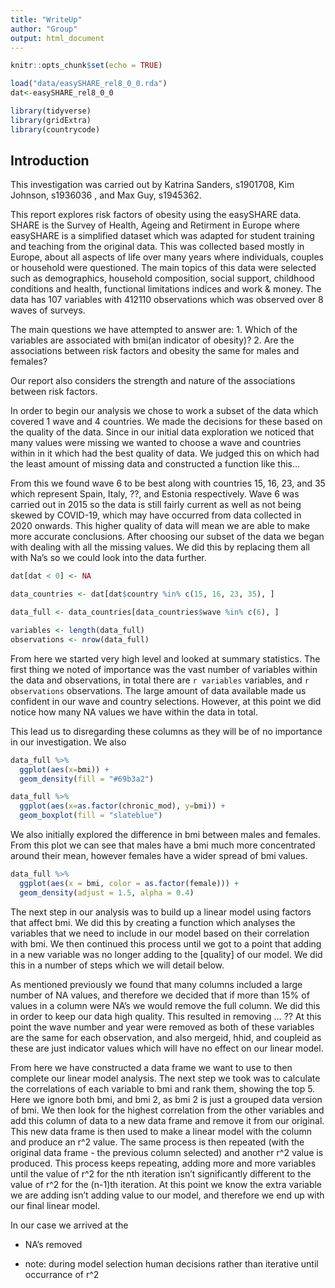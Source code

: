 ```yaml
---
title: "WriteUp"
author: "Group"
output: html_document
---
```


```r
knitr::opts_chunk$set(echo = TRUE)
```

```r
load("data/easySHARE_rel8_0_0.rda")
dat<-easySHARE_rel8_0_0
```

```r
library(tidyverse)
library(gridExtra)
library(countrycode)
```

## Introduction

This investigation was carried out by Katrina Sanders, s1901708, Kim Johnson, s1936036 , and Max Guy, s1945362. 

This report explores risk factors of obesity using the easySHARE data. 
SHARE is the Survey of Health, Ageing and Retirment in Europe where easySHARE is a simplified dataset which was adapted for student training and teaching from the original data.  This was collected based mostly in Europe, about all aspects of life over many years where individuals, couples or household were questioned. The main topics of this data were selected such as demographics, household composition, social support, childhood conditions and health, functional limitations indices and work & money.  The data has 107 variables with 412110 observations which was observed over 8 waves of surveys.

The main questions we have attempted to answer are:
1. Which of the variables are associated with bmi(an indicator of obesity)? 
2. Are the associations between risk factors and obesity the same for males and females?

Our report also considers the strength and nature of the associations between risk factors. 

In order to begin our analysis we chose to work a subset of the data which covered 1 wave and 4 countries. We made the decisions for these based on the quality of the data. Since in our initial data exploration we noticed that many values were missing we wanted to choose a wave and countries within in it which had the best quality of data. We judged this on which had the least amount of missing data and constructed a function like this...

From this we found wave 6 to be best along with countries 15, 16, 23, and 35 which represent Spain, Italy, ??, and Estonia respectively. Wave 6 was carried out in 2015 so the data is still fairly current as well as not being skewed by COVID-19, which may have occurred from data collected in 2020 onwards. 
This higher quality of data will mean we are able to make more accurate conclusions. 
After choosing our subset of the data we began with dealing with all the missing values. We did this by replacing them all with Na's so we could look into the data further. 


```r
dat[dat < 0] <- NA

data_countries <- dat[dat$country %in% c(15, 16, 23, 35), ]

data_full <- data_countries[data_countries$wave %in% c(6), ]
```

```r
variables <- length(data_full)
observations <- nrow(data_full)
```

From here we started very high level and looked at summary statistics. 
The first thing we noted of importance was the vast number of variables within the data and observations, in total there are `r variables` variables, and `r observations` observations. The large amount of data available made us confident in our wave and country selections. However, at this point we did notice how many NA values we have within the data in total. 

This lead us to disregarding these columns as they will be of no importance in our investigation. We also 



```r
data_full %>%
  ggplot(aes(x=bmi)) +
  geom_density(fill = "#69b3a2")
```



```r
data_full %>%
  ggplot(aes(x=as.factor(chronic_mod), y=bmi)) +
  geom_boxplot(fill = "slateblue")
```

We also initially explored the difference in bmi between males and females. From this plot we can see that males have a bmi much more concentrated around their mean, however females have a wider spread of bmi values. 

```r
data_full %>%
  ggplot(aes(x = bmi, color = as.factor(female))) +
  geom_density(adjust = 1.5, alpha = 0.4) 
```

The next step in our analysis was to build up a linear model using factors that affect bmi. We did this by creating a function which analyses the variables that we need to include in our model based on their correlation with bmi. We then continued this process until we got to a point that adding in a new variable was no longer adding to the [quality] of our model. 
We did this in a number of steps which we will detail below.

As mentioned previously we found that many columns included a large number of NA values, and therefore we decided that if more than 15% of values in a column were NA's we would remove the full column. We did this in order to keep our data high quality. This resulted in removing ... ?? At this point the wave number and year were removed as both of these variables are the same for each observation, and also mergeid,  hhid, and coupleid as these are just indicator values which will have no effect on our linear model.

From here we have constructed a data frame we want to use to then complete our linear model analysis. The next step we took was to calculate the correlations of each variable to bmi and rank them, showing the top 5. Here we ignore both bmi, and bmi 2, as bmi 2 is just a grouped data version of bmi. We then look for the highest correlation from the other variables and add this column of data to a new data frame and remove it from our original. This new data frame is then used to make a linear model with the column and produce an r^2 value. The same process is then repeated (with the original data frame - the previous column selected) and another r^2 value is produced. This process keeps repeating, adding more and more variables until the value of r^2 for the nth iteration isn't significantly different to the value of r^2 for the (n-1)th iteration. At this point we know the extra variable we are adding isn't adding value to our model, and therefore we end up with our final linear model. 

In our case we arrived at the 

- NA's removed 

- note: during model selection human decisions rather than iterative until occurrance of r^2



